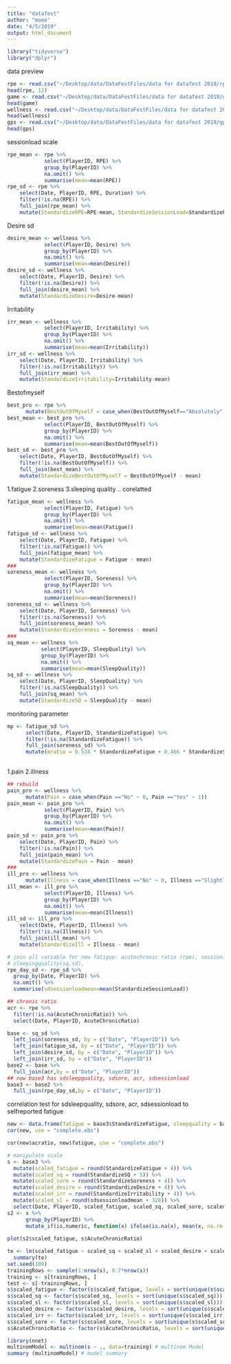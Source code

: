 ```yaml
---
title: "datafest"
author: "mome"
date: "4/5/2019"
output: html_document
---
```

```r
library("tidyverse")
library("dplyr")
```

data preview
```r
rpe <- read.csv("~/Desktop/data/DataFestFiles/data for datafest 2019/rpe.csv")
head(rpe, 12) 
game <- read.csv("~/Desktop/data/DataFestFiles/data for datafest 2019/games.csv")
head(game)
wellness <- read.csv("~/Desktop/data/DataFestFiles/data for datafest 2019/wellness.csv")
head(wellness)
gps <- read.csv("~/Desktop/data/DataFestFiles/data for datafest 2019/gps.csv")
head(gps)
```
sessionload scale
```r
rpe_mean <- rpe %>%
            select(PlayerID, RPE) %>%
            group_by(PlayerID) %>%
            na.omit() %>%
            summarise(mean=mean(RPE))
rpe_sd <- rpe %>%
    select(Date, PlayerID, RPE, Duration) %>%
    filter(!is.na(RPE)) %>%
    full_join(rpe_mean) %>%
    mutate(StandardizeRPE=RPE-mean, StandardizeSessionLoad=StandardizeRPE*Duration)
```

Desire sd
```r
desire_mean <- wellness %>%
            select(PlayerID, Desire) %>%
            group_by(PlayerID) %>%
            na.omit() %>%
            summarise(mean=mean(Desire))
desire_sd <- wellness %>%
    select(Date, PlayerID, Desire) %>%
    filter(!is.na(Desire)) %>%
    full_join(desire_mean) %>%
    mutate(StandardizeDesire=Desire-mean)
```

Irritability
```r
irr_mean <- wellness %>%
            select(PlayerID, Irritability) %>%
            group_by(PlayerID) %>%
            na.omit() %>%
            summarise(mean=mean(Irritability))
irr_sd <- wellness %>%
    select(Date, PlayerID, Irritability) %>%
    filter(!is.na(Irritability)) %>%
    full_join(irr_mean) %>%
    mutate(StandardizeIrritability=Irritability-mean)
```

Bestofmyself
```r
best_pro <- rpe %>% 
      mutate(BestOutOfMyself = case_when(BestOutOfMyself=="Absolutely" ~ 3, BestOutOfMyself=="Somewhat" ~ 2, BestOutOfMyself=="Not at all" ~ 1))
best_mean <- best_pro %>%
            select(PlayerID, BestOutOfMyself) %>%
            group_by(PlayerID) %>%
            na.omit() %>%
            summarise(mean=mean(BestOutOfMyself))
best_sd <- best_pro %>%
    select(Date, PlayerID, BestOutOfMyself) %>%
    filter(!is.na(BestOutOfMyself)) %>%
    full_join(best_mean) %>%
    mutate(StandardizeBestOutOfMyself = BestOutOfMyself - mean)
```

1.fatigue 2.soreness 3.sleeping quality .. corelatted
```r
fatigue_mean <- wellness %>%
            select(PlayerID, Fatigue) %>%
            group_by(PlayerID) %>%
            na.omit() %>%
            summarise(mean=mean(Fatigue))
fatigue_sd <- wellness %>%
    select(Date, PlayerID, Fatigue) %>%
    filter(!is.na(Fatigue)) %>%
    full_join(fatigue_mean) %>%
    mutate(StandardizeFatigue = Fatigue - mean)
###
soreness_mean <- wellness %>%
            select(PlayerID, Soreness) %>%
            group_by(PlayerID) %>%
            na.omit() %>%
            summarise(mean=mean(Soreness))
soreness_sd <- wellness %>%
    select(Date, PlayerID, Soreness) %>%
    filter(!is.na(Soreness)) %>%
    full_join(soreness_mean) %>%
    mutate(StandardizeSoreness = Soreness - mean)
###
sq_mean <- wellness %>%
           select(PlayerID, SleepQuality) %>%
           group_by(PlayerID) %>%
           na.omit() %>%
           summarise(mean=mean(SleepQuality))
sq_sd <- wellness %>%
    select(Date, PlayerID, SleepQuality) %>%
    filter(!is.na(SleepQuality)) %>%
    full_join(sq_mean) %>%
    mutate(StandardizeSQ = SleepQuality - mean)
```

monitoring parameter
```r
mp <- fatigue_sd %>%
      select(Date, PlayerID, StandardizeFatigue) %>%
      filter(!is.na(StandardizeFatigue)) %>%
      full_join(soreness_sd) %>%
      mutate(mratio = 0.534 * StandardizeFatigue + 0.466 * StandardizeSoreness)
  
```

1.pain 2.illness
```r
## rebuild
pain_pro <- wellness %>% 
      mutate(Pain = case_when(Pain =="No" ~ 0, Pain =="Yes" ~ 1))
pain_mean <- pain_pro %>%
            select(PlayerID, Pain) %>%
            group_by(PlayerID) %>%
            na.omit() %>%
            summarise(mean=mean(Pain))
pain_sd <- pain_pro %>%
    select(Date, PlayerID, Pain) %>%
    filter(!is.na(Pain)) %>%
    full_join(pain_mean) %>%
    mutate(StandardizePain = Pain - mean)
###
ill_pro <- wellness %>% 
      mutate(Illness = case_when(Illness =="No" ~ 0, Illness =="Slightly Off" ~ 1, Illness =="Yes" ~ 2))
ill_mean <- ill_pro %>%
            select(PlayerID, Illness) %>%
            group_by(PlayerID) %>%
            na.omit() %>%
            summarise(mean=mean(Illness))
ill_sd <- ill_pro %>%
    select(Date, PlayerID, Illness) %>%
    filter(!is.na(Illness)) %>%
    full_join(ill_mean) %>%
    mutate(StandardizeIll = Illness - mean)
```


```r
# join all variable for new fatigue: acutechronic ratio (rpe), sessionload(rpe.sd), soreness (soreness.sd),
# sleepingquality(sq.sd), 
rpe_day_sd <- rpe_sd %>%
  group_by(Date, PlayerID) %>%
  na.omit() %>%
  summarise(sdsessionloadmean=mean(StandardizeSessionLoad))
```

```r
## chronic ratio
acr <- rpe %>%
  filter(!is.na(AcuteChronicRatio)) %>%
  select(Date, PlayerID, AcuteChronicRatio)
```

```r
base <- sq_sd %>%
  left_join(soreness_sd, by = c("Date", "PlayerID")) %>%
  left_join(fatigue_sd, by = c("Date", "PlayerID")) %>%
  left_join(desire_sd, by = c("Date", "PlayerID")) %>%
  left_join(irr_sd, by = c("Date", "PlayerID"))
base2 <- base %>%
  full_join(acr,by = c("Date", "PlayerID"))
## now base3 has sdsleepquality, sdsore, acr, sdsessionload
base3 <- base2 %>%
  full_join(rpe_day_sd,by = c("Date", "PlayerID"))
```
correlation test for sdsleepquality, sdsore, acr, sdsessionload to selfreported fatigue
```r
new <- data.frame(fatigue = base3$StandardizeFatigue, sleepquality = base3$StandardizeSQ, soreness = base3$StandardizeSoreness, acratio = base3$AcuteChronicRatio, sessionloadv = base3$sdsessionloadmean, desire = base3$StandardizeDesire, irr = base3$StandardizeIrritability)
cor(new, use = "complete.obs")
```
```r
cor(new$acratio, new$fatigue, use = "complete.obs")
```
```r
# manipulate scale
s <- base3 %>%
  mutate(scaled_fatigue = round(StandardizeFatigue + 4)) %>%
  mutate(scaled_sq = round(StandardizeSQ + 5)) %>%
  mutate(scaled_sore = round(StandardizeSoreness + 4)) %>%
  mutate(scaled_desire = round(StandardizeDesire + 4)) %>%
  mutate(scaled_irr = round(StandardizeIrritability + 4)) %>%
  mutate(scaled_sl = round(sdsessionloadmean + 328)) %>%
  select(Date, PlayerID, scaled_fatigue, scaled_sq, scaled_sore, scaled_desire, scaled_irr, scaled_sl, AcuteChronicRatio)
s2 <- s %>% 
      group_by(PlayerID) %>% 
      mutate_if(is.numeric, function(x) ifelse(is.na(x), mean(x, na.rm = TRUE), x))
     
plot(s2$scaled_fatigue, s$AcuteChronicRatio)
```


```r
te <- lm(scaled_fatigue ~ scaled_sq + scaled_sl + scaled_desire + scaled_irr + scaled_sore + AcuteChronicRatio, data = s2)
  summary(te)
set.seed(100)
trainingRows <- sample(1:nrow(s), 0.7*nrow(s))
training <- s[trainingRows, ]
test <- s[-trainingRows, ]
s$scaled_fatigue <- factor(s$scaled_fatigue, levels = sort(unique(s$scaled_fatigue)))
s$scaled_sq <- factor(s$scaled_sq, levels = sort(unique(s$scaled_sq)))
s$scaled_sl <- factor(s$scaled_sl, levels = sort(unique(s$scaled_sl)))
s$scaled_desire <- factor(s$scaled_desire, levels = sort(unique(s$scaled_desire)))
s$scaled_irr <- factor(s$scaled_irr, levels = sort(unique(s$scaled_irr)))
s$scaled_sore <- factor(s$scaled_sore, levels = sort(unique(s$scaled_sore)))
s$AcuteChronicRatio <- factor(s$AcuteChronicRatio, levels = sort(unique(s$AcuteChronicRatio)))

library(nnet)
multinomModel <- multinom(s ~ ., data=training) # multinom Model
summary (multinomModel) # model summary
```

